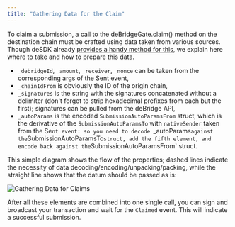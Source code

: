 ```yaml
---
title: "Gathering Data for the Claim"
---
```


To claim a submission, a call to the deBridgeGate.claim() method on the destination chain must be crafted using data taken from various sources.
Though deSDK already [provides a handy method for this](https://github.com/debridge-finance/desdk#tracking-and-executing-claims), we explain here
where to take and how to prepare this data. 

- `_debridgeId`, `_amount`, `_receiver`, `_nonce` can be taken from the corresponding args of the Sent event,
- `_chainIdFrom` is obviously the ID of the origin chain,
- `_signatures` is the string with the signatures concatenated without a delimiter (don't forget to strip hexadecimal prefixes from each but the first);
  signatures can be pulled from the deBridge API,
- `_autoParams` is the encoded `SubmissionAutoParamsFrom` struct, which is the derivative of the `SubmissionAutoParamsTo` with `nativeSender` taken from the
  Se`nt event: so you need to decode `_autoParams` against the `SubmissionAutoParamsTo` struct, add the fifth element, and encode back against the
  `SubmissionAutoParamsFrom` struct.

This simple diagram shows the flow of the properties; dashed lines indicate the necessity of data decoding/encoding/unpacking/packing, while the
straight line shows that the datum should be passed as is:

![Gathering Data for Claims](/images/dmp-dropdown/gathering-claims)

After all these elements are combined into one single call, you can sign and broadcast your transaction and wait for the `Claimed` event. This will
indicate a successful submission.